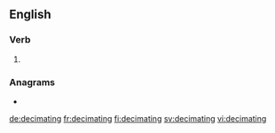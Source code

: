 ==English==

===Verb===
{{head|en|present participle}}

# {{present participle of|decimate|lang=en|nocat=1}}

===Anagrams===
* {{l|en|medicating}}

[[de:decimating]]
[[fr:decimating]]
[[fi:decimating]]
[[sv:decimating]]
[[vi:decimating]]